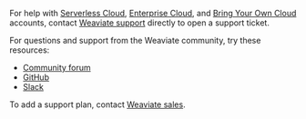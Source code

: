 For help with [Serverless Cloud](/developers/wcs#serverless-cloud), [Enterprise Cloud](/developers/wcs#weaviate-enterprise-cloud), and [Bring Your Own Cloud](/developers/wcs#bring-your-own-cloud) accounts, contact [Weaviate support](mailto:support@weaviate.io) directly to open a support ticket.

For questions and support from the Weaviate community, try these resources:

- [Community forum](https://forum.weaviate.io)
- [GitHub](https://github.com/weaviate/weaviate)
- [Slack](https://weaviate.io/slack)

To add a support plan, contact [Weaviate sales](https://weaviate.io/pricing#contact-sales).
